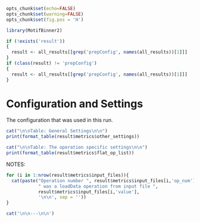 ```r
opts_chunk$set(echo=FALSE)
opts_chunk$set(warning=FALSE)
opts_chunk$set(fig.pos = 'H')

library(MotifBinner2)

if (!exists('result'))
{
  result <- all_results[[grep('prepConfig', names(all_results))[1]]]
}
if (class(result) != 'prepConfig')
{
  result <- all_results[[grep('prepConfig', names(all_results))[1]]]
}
```
# Configuration and Settings

The configuration that was used in this run.

```r
cat("\n\nTable: General Settings\n\n")
print(format_table(result$metrics$other_settings))
```

```r
cat("\n\nTable: The operation specific settings\n\n")
print(format_table(result$metrics$flat_op_list))
```

NOTES:

```r
for (i in 1:nrow(result$metrics$input_files)){
  cat(paste("Operation number ", result$metrics$input_files[i,'op_num'], 
            " was a loadData operation from input file ", 
            result$metrics$input_files[i,'value'], 
            '\n\n', sep = ''))
}
```

```r
cat('\n\n---\n\n')
```
